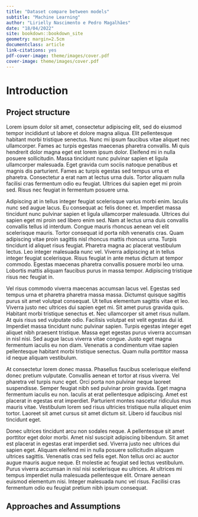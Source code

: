 ```yaml
--- 
title: "Dataset compare between models"
subtitle: "Machine Learning"
author: "Lirielly Nascimento e Pedro Magalhães"
date: "18/04/2022"
site: bookdown::bookdown_site
geometry: margin=2.5cm
documentclass: article
link-citations: yes
pdf-cover-image: theme/images/cover.pdf
cover-image: theme/images/cover.pdf
---
```


\newpage

# Introduction {-}

## Project structure {-}

Lorem ipsum dolor sit amet, consectetur adipiscing elit, sed do eiusmod tempor incididunt ut labore et dolore magna aliqua. Elit pellentesque habitant morbi tristique senectus. Nunc mi ipsum faucibus vitae aliquet nec ullamcorper. Fames ac turpis egestas maecenas pharetra convallis. Mi quis hendrerit dolor magna eget est lorem ipsum dolor. Eleifend mi in nulla posuere sollicitudin. Massa tincidunt nunc pulvinar sapien et ligula ullamcorper malesuada. Eget gravida cum sociis natoque penatibus et magnis dis parturient. Fames ac turpis egestas sed tempus urna et pharetra. Consectetur a erat nam at lectus urna duis. Tortor aliquam nulla facilisi cras fermentum odio eu feugiat. Ultrices dui sapien eget mi proin sed. Risus nec feugiat in fermentum posuere urna.

Adipiscing at in tellus integer feugiat scelerisque varius morbi enim. Iaculis nunc sed augue lacus. Eu consequat ac felis donec et. Imperdiet massa tincidunt nunc pulvinar sapien et ligula ullamcorper malesuada. Ultrices dui sapien eget mi proin sed libero enim sed. Nam at lectus urna duis convallis convallis tellus id interdum. Congue mauris rhoncus aenean vel elit scelerisque mauris. Tortor consequat id porta nibh venenatis cras. Quam adipiscing vitae proin sagittis nisl rhoncus mattis rhoncus urna. Turpis tincidunt id aliquet risus feugiat. Pharetra magna ac placerat vestibulum lectus. Leo integer malesuada nunc vel. Viverra adipiscing at in tellus integer feugiat scelerisque. Risus feugiat in ante metus dictum at tempor commodo. Egestas maecenas pharetra convallis posuere morbi leo urna. Lobortis mattis aliquam faucibus purus in massa tempor. Adipiscing tristique risus nec feugiat in.

Vel risus commodo viverra maecenas accumsan lacus vel. Egestas sed tempus urna et pharetra pharetra massa massa. Dictumst quisque sagittis purus sit amet volutpat consequat. Ut tellus elementum sagittis vitae et leo. Viverra justo nec ultrices dui sapien eget mi. Sit amet purus gravida quis. Habitant morbi tristique senectus et. Nec ullamcorper sit amet risus nullam. At quis risus sed vulputate odio. Facilisis volutpat est velit egestas dui id. Imperdiet massa tincidunt nunc pulvinar sapien. Turpis egestas integer eget aliquet nibh praesent tristique. Massa eget egestas purus viverra accumsan in nisl nisi. Sed augue lacus viverra vitae congue. Justo eget magna fermentum iaculis eu non diam. Venenatis a condimentum vitae sapien pellentesque habitant morbi tristique senectus. Quam nulla porttitor massa id neque aliquam vestibulum.

At consectetur lorem donec massa. Phasellus faucibus scelerisque eleifend donec pretium vulputate. Convallis aenean et tortor at risus viverra. Vel pharetra vel turpis nunc eget. Orci porta non pulvinar neque laoreet suspendisse. Semper feugiat nibh sed pulvinar proin gravida. Eget magna fermentum iaculis eu non. Iaculis at erat pellentesque adipiscing. Amet est placerat in egestas erat imperdiet. Parturient montes nascetur ridiculus mus mauris vitae. Vestibulum lorem sed risus ultricies tristique nulla aliquet enim tortor. Laoreet sit amet cursus sit amet dictum sit. Libero id faucibus nisl tincidunt eget.

Donec ultrices tincidunt arcu non sodales neque. A pellentesque sit amet porttitor eget dolor morbi. Amet nisl suscipit adipiscing bibendum. Sit amet est placerat in egestas erat imperdiet sed. Viverra justo nec ultrices dui sapien eget. Aliquam eleifend mi in nulla posuere sollicitudin aliquam ultrices sagittis. Venenatis cras sed felis eget. Non tellus orci ac auctor augue mauris augue neque. Et molestie ac feugiat sed lectus vestibulum. Purus viverra accumsan in nisl nisi scelerisque eu ultrices. At ultrices mi tempus imperdiet nulla malesuada pellentesque elit. Ornare aenean euismod elementum nisi. Integer malesuada nunc vel risus. Facilisi cras fermentum odio eu feugiat pretium nibh ipsum consequat.

## Approaches and Assumptions {-}



\newpage
